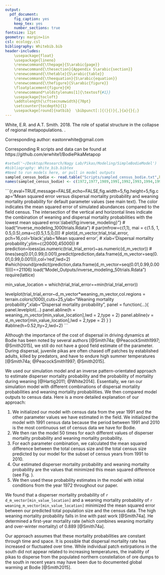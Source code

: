 ```yaml
---
output:
  pdf_document:
    fig_caption: yes
    keep_tex: yes
    number_sections: true
fontsize: 12pt
geometry: margin=1in
csl: ecology.csl
bibliography: Whitebib.bib
header-includes: 
    \usepackage{float}
    \usepackage{lineno}
    \renewcommand{\thepage}{S\arabic{page}} 
    \renewcommand{\thesection}{Appendix S\arabic{section}}  
    \renewcommand{\thetable}{S\arabic{table}} 
    \renewcommand{\theequation}{S\arabic{equation}}   
    \renewcommand{\thefigure}{S\arabic{figure}}
    \floatplacement{figure}{H}
    \renewcommand*\oldstylenums[1]{\textosf{#1}}
    \usepackage{tocloft}
    \addtolength{\cftsecnumwidth}{70pt}
    \setcounter{tocdepth}{1}
    \usepackage[round]{natbib}  \bibpunct[:]{(}{)}{,}{a}{}{;}
---
```


White, E.R. and A.T. Smith. 2018. The role of spatial structure in the collapse of regional metapopulations. \emph{Ecology}.
\vspace{2 mm}

Corresponding author: eastonrwhite@gmail.com
\vspace{2 mm}

Corresponding R scripts and data can be found at https://github.com/erwhite1/BodiePikaMetapop
\vspace{2 mm}

\setcounter{section}{1}



\section{Estimation of weaning mortality and disperser mortality probabilities}


```r
#setwd('~/Desktop/Research/Nagy Lab/Pikas/Modeling/SimpleBodieModel')
#bibliography: White_bib.bibtex
#Need to run models here, or pull in model outputs
sampled_census_bodie <- read.table("Scripts/sampled_census_bodie.txt",header=T,sep= "\t")
names(sampled_census_bodie) <- c(1972,1977,1989,1991,1992,1993,1994,1995,1996,      1997,1998,1999,2000,2001,2003,2004,2005, 2006,2008,2009,2010)
```

```{r,eval=TRUE,message=FALSE,echo=FALSE,fig.width=5,fig.height=5,fig.cap="Mean squared error versus dispersal mortality probability and weaning mortality probability for default parameter values (see main text). The color indicates the mean squared error of simulated abundances compared to the field census. The intersection of the vertical and horizontal lines indicate the combination of weaning and dispersal mortality probabilities with the lowest mean squared error.\\label{fig:inverse_modeling}"}
# load("inverse_modeling_1000trials.Rdata")
# par(mfrow=c(1,1), mai = c(1.5, 1, 0.5,0.5),oma=c(0.5,1.5,0,0))
# plot(d_m_vector,trial_trial_error, pch=16,col='black',ylab='Mean squared error',
#      xlab='Dispersal mortality probability',ylim=c(20000,45000))
# prediction=loess(as.numeric(trial_trial_error)~as.numeric(d_m_vector))
# lines(seq(0.01,0.99,0.001),predict(prediction,data.frame(d_m_vector=seq(0.01,0.99,0.001))),col='red',lwd=2)
#which(round(predict(prediction,data.frame(d_m_vector=seq(0.01,0.99,0.001))))==21106)
load("Model_Outputs/inverse_modeling_50trials.Rdata")
require(lattice)

min_value_location = which(trial_trial_error==min(trial_trial_error))

levelplot(trial_trial_error~d_m_vector*weaning_m_vector,col.regions = terrain.colors(1000),cuts=25,ylab="Weaning mortality probability",xlab="Dispersal mortality probability",
panel = function(...){ 
  panel.levelplot(...) 
  panel.abline(h = weaning_m_vector[min_value_location],lwd = 2,type = 2) 
  panel.abline(v = d_m_vector[min_value_location],lwd = 2,type = 2) }
          )
#abline(h=0.52,lty=2,lwd=2)
```




Although the importance of the cost of dispersal in driving dynamics at Bodie has been noted by several authors [@Smith74a; @PeacockSmith1997; @Smith2015], we still do not have a good field estimate of the parameter. During dispersal, juvenile pikas are often chased off patches by established adults, killed by predators, and have to endure high summer temperatures [@Smith74a; @PeacockSmith1997; @Smith2015]. 

We used our simulation model and an inverse pattern-orientated approach to estimate disperser mortality probability and the probability of mortality during weaning [@Hartig2011; @White2014]. Essentially, we ran our simulation model with different combinations of dispersal mortality probabilities and weaning mortality probabilities. We then compared model outputs to census data. Here is a more detailed explanation of our approach:

1. We initialized our model with census data from the year 1991 and the other parameter values we have estimated in the field. We initialized the model with 1991 census data because the period between 1991 and 2010 is the most continuous set of census data we have for Bodie. 
2. We then ran the model 50 times for each different values of disperser mortality probability and weaning mortality probability.
3. For each parameter combination, we calculated the mean squared difference between the total census size and the total census size predicted by our model for the subset of census years from 1991 to 2010.
4. Our estimated disperser mortality probability and weaning mortality probability are the values that minimized this mean squared difference (see Fig. \ref{fig:inverse_modeling}). 
5. We then used these probability estimates in the model with initial conditions from the year 1972 throughout our paper.

We found that a disperser mortality probability of `r d_m_vector[min_value_location]` and a weaning mortality probability of `r weaning_m_vector[min_value_location]` minimized the mean squared error between our predicted total population size and the census data. The high weaning mortality probability falls in line with past work [@Smith74a]. He determined a first-year mortality rate (which combines weaning mortality and over-winter mortality) of 0.889 [@Smith74a]. 

Our approach assumes that these mortality probabilities are constant through time and space. It is possible that dispersal mortality rate has increased or fluctuated over time. While individual patch extirpations in the south did not appear related to increasing temperatures, the inability of pikas to disperse from the populated northern constellation of ore dumps to the south in recent years may have been due to documented global warming at Bodie [@Smith2015]. 


\section*{References}

<div id="refs"></div>
 

  
  
  
  
  
  